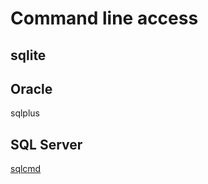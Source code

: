 # Command line access

## sqlite

## Oracle

sqlplus


## SQL Server

[sqlcmd](https://learn.microsoft.com/en-us/sql/tools/sqlcmd/sqlcmd-utility)


